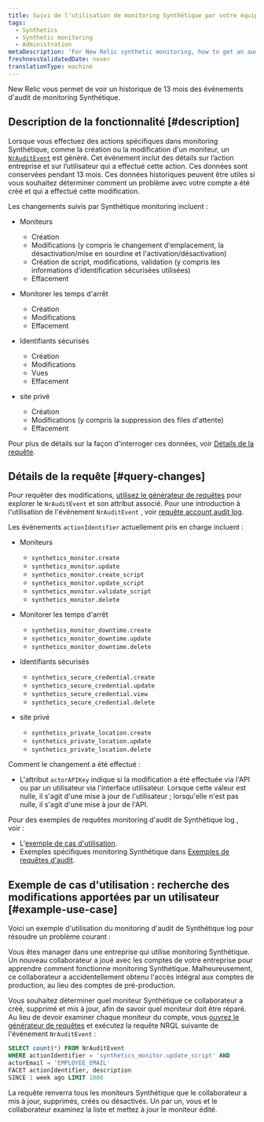 ```yaml
---
title: Suivi de l'utilisation de monitoring Synthétique par votre équipe
tags:
  - Synthetics
  - Synthetic monitoring
  - Administration
metaDescription: 'For New Relic synthetic monitoring, how to get an audit log of changes made to your account.'
freshnessValidatedDate: never
translationType: machine
---
```


New Relic vous permet de voir un historique de 13 mois des événements d&apos;audit de monitoring Synthétique.

## Description de la fonctionnalité [#description]

Lorsque vous effectuez des actions spécifiques dans monitoring Synthétique, comme la création ou la modification d&apos;un moniteur, un [`NrAuditEvent`](/attribute-dictionary/?event=NrAuditEvent) est généré. Cet événement inclut des détails sur l’action entreprise et sur l’utilisateur qui a effectué cette action. Ces données sont conservées pendant 13 mois. Ces données historiques peuvent être utiles si vous souhaitez déterminer comment un problème avec votre compte a été créé et qui a effectué cette modification.

Les changements suivis par Synthétique monitoring incluent :

* Moniteurs

  * Création
  * Modifications (y compris le changement d&apos;emplacement, la désactivation/mise en sourdine et l&apos;activation/désactivation)
  * Création de script, modifications, validation (y compris les informations d&apos;identification sécurisées utilisées)
  * Effacement

* Monitorer les temps d&apos;arrêt

  * Création
  * Modifications
  * Effacement

* Identifiants sécurisés

  * Création
  * Modifications
  * Vues
  * Effacement

* site privé

  * Création
  * Modifications (y compris la suppression des files d&apos;attente)
  * Effacement

Pour plus de détails sur la façon d&apos;interroger ces données, voir [Détails de la requête](#query-changes).

## Détails de la requête [#query-changes]

Pour requêter des modifications, [utilisez le générateur de requêtes](/docs/query-your-data/explore-query-data/query-builder/introduction-query-builder) pour explorer le `NrAuditEvent` et son attribut associé. Pour une introduction à l&apos;utilisation de l&apos;événement `NrAuditEvent` , voir [requête account audit log](/docs/insights/use-insights-ui/manage-account-data/query-account-audit-logs-nrauditevent).

Les événements `actionIdentifier` actuellement pris en charge incluent :

* Moniteurs

  * `synthetics_monitor.create`
  * `synthetics_monitor.update`
  * `synthetics_monitor.create_script`
  * `synthetics_monitor.update_script`
  * `synthetics_monitor.validate_script`
  * `synthetics_monitor.delete`

* Monitorer les temps d&apos;arrêt

  * `synthetics_monitor_downtime.create`
  * `synthetics_monitor_downtime.update`
  * `synthetics_monitor_downtime.delete`

* Identifiants sécurisés

  * `synthetics_secure_credential.create`
  * `synthetics_secure_credential.update`
  * `synthetics_secure_credential.view`
  * `synthetics_secure_credential.delete`

* site privé

  * `synthetics_private_location.create​`
  * `synthetics_private_location.update​`
  * `synthetics_private_location.delete`

Comment le changement a été effectué :

* L&apos;attribut `actorAPIKey` indique si la modification a été effectuée via l&apos;API ou par un utilisateur via l&apos;interface utilisateur. Lorsque cette valeur est nulle, il s&apos;agit d&apos;une mise à jour de l&apos;utilisateur ; lorsqu&apos;elle n&apos;est pas nulle, il s&apos;agit d&apos;une mise à jour de l&apos;API.

Pour des exemples de requêtes monitoring d&apos;audit de Synthétique log , voir :

* L&apos;[exemple de cas d&apos;utilisation](#example-use-case).
* Exemples spécifiques monitoring Synthétique dans [Exemples de requêtes d&apos;audit](/docs/insights/insights-data-sources/default-data/nrauditevent-default-attributes-examples).

## Exemple de cas d&apos;utilisation : recherche des modifications apportées par un utilisateur [#example-use-case]

Voici un exemple d&apos;utilisation du monitoring d&apos;audit de Synthétique log pour résoudre un problème courant :

Vous êtes manager dans une entreprise qui utilise monitoring Synthétique. Un nouveau collaborateur a joué avec les comptes de votre entreprise pour apprendre comment fonctionne monitoring Synthétique. Malheureusement, ce collaborateur a accidentellement obtenu l&apos;accès intégral aux comptes de production, au lieu des comptes de pré-production.

Vous souhaitez déterminer quel moniteur Synthétique ce collaborateur a créé, supprimé et mis à jour, afin de savoir quel moniteur doit être réparé. Au lieu de devoir examiner chaque moniteur du compte, vous [ouvrez le générateur de requêtes](/docs/query-your-data/explore-query-data/query-builder/introduction-query-builder) et exécutez la requête NRQL suivante de l&apos;événement `NrAuditEvent` :

```sql
SELECT count(*) FROM NrAuditEvent
WHERE actionIdentifier = 'synthetics_monitor.update_script' AND
actorEmail = 'EMPLOYEE_EMAIL'
FACET actionIdentifier, description
SINCE 1 week ago LIMIT 1000
```

La requête renverra tous les moniteurs Synthétique que le collaborateur a mis à jour, supprimés, créés ou désactivés. Un par un, vous et le collaborateur examinez la liste et mettez à jour le moniteur édité.